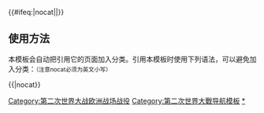 {{Campaign
|bodyclass=hlist

|name = [[西方战线 (第二次世界大战)|西方戰線]]{{pbrk}}[[西方战线 (第二次世界大战)|（1944年－1945年）]]
|raw_name = Campaignbox Western Europe 1944-1945

|battles = 
* [[霸王行动|“霸王”]]
* [[龍騎兵行動|“龍騎兵”]]
** [[土倫戰役 (1944年)|土倫]]
** [[馬賽戰役|馬賽]]
** {{Link-en|羅密歐行動|Operation Romeo|羅密歐}}
* [[盟軍由巴黎到萊茵的推進|齊格菲防線]]
* [[市場花園行動|“市場花園”]]
** [[阿纳姆战役|阿納姆]]
* [[許特根森林戰役|許特根森林]]
* [[亞琛戰役|亞琛]]
* {{Link-fr|阿爾薩斯戰役|Bataille d'Alsace|阿爾薩斯}}
* [[解放史特拉斯堡|史特拉斯堡]]
* {{Link-en|皇后行动|Operation Queen|“皇后”}}
* [[斯海爾德河戰役|斯海爾德河]]
* [[突出部之役|突出部]]
** [[北風行動|“北風”]]
** [[地板行動|“底板”]]
* [[科爾馬包圍戰|科爾馬]]
* [[大西洋包围战]]
* [[中歐會戰|入侵德國]]
* [[第二次世界大戰歐洲戰場的結束]]
}}<includeonly>{{#ifeq:{{{1}}}|nocat||[[Category:第二次世界大战欧洲战场战役]]}}</includeonly><noinclude>

== 使用方法 ==
本模板会自动把引用它的页面加入分类。引用本模板时使用下列语法，可以避免加入分类：<small>（注意nocat必须为英文小写）</small>

<nowiki>{{</nowiki>{{PAGENAME}}<nowiki>|nocat}}</nowiki>
[[Category:第二次世界大戰导航模板]]
[[Category:第二次世界大战欧洲战场战役|*]]
</noinclude>